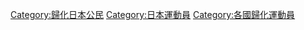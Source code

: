 [[Category:歸化日本公民|Category:歸化日本公民]]
[[Category:日本運動員|Category:日本運動員]]
[[Category:各國歸化運動員|Category:各國歸化運動員]]
